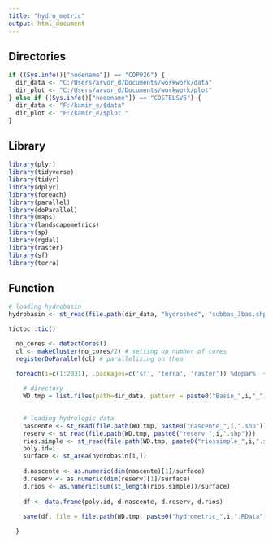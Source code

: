 ---
title: "hydro_metric"
output: html_document
---

## Directories

```{r }

if ((Sys.info()["nodename"]) == "COP026") {
  dir_data <- "C:/Users/arvor_d/Documents/workwork/data"
  dir_plot <- "C:/Users/arvor_d/Documents/workwork/plot"
} else if ((Sys.info()["nodename"]) == "COSTELSV6") {
  dir_data <- "F:/kamir_e/$data"
  dir_plot <- "F:/kamir_e/$plot "
}

```

## Library

```{r }

library(plyr)
library(tidyverse)
library(tidyr)
library(dplyr)
library(foreach)
library(parallel)
library(doParallel)
library(maps)
library(landscapemetrics)
library(sp)
library(rgdal)
library(raster)
library(sf)
library(terra)

```

## Function

```{r }

# loading hydrobasin
hydrobasin <- st_read(file.path(dir_data, "hydroshed", "subbas_3bas.shp"))

tictoc::tic()

  no_cores <- detectCores()
  cl <- makeCluster(no_cores/2) # setting up number of cores
  registerDoParallel(cl) # parallelizing on them
  
  foreach(i=c(1:2031), .packages=c('sf', 'terra', 'raster')) %dopar%  { 

    # directory
    WD.tmp = list.files(path=dir_data, pattern = paste0("Basin_",i,"_"), full.names = TRUE)
    

    # loading hydrologic data
    nascente <- st_read(file.path(WD.tmp, paste0("nascente_",i,".shp")))
    reserv <- st_read(file.path(WD.tmp, paste0("reserv_",i,".shp")))
    rios.simple <- st_read(file.path(WD.tmp, paste0("riossimple_",i,".shp")))
    poly.id=i
    surface <- st_area(hydrobasin[i,])
      
    d.nascente <- as.numeric(dim(nascente)[1]/surface)
    d.reserv <- as.numeric(dim(reserv)[1]/surface)
    d.rios <- as.numeric(sum(st_length(rios.simple))/surface)
    
    df <- data.frame(poly.id, d.nascente, d.reserv, d.rios)
    
    save(df, file = file.path(WD.tmp, paste0("hydrometric_",i,".RData")))

  }


```











